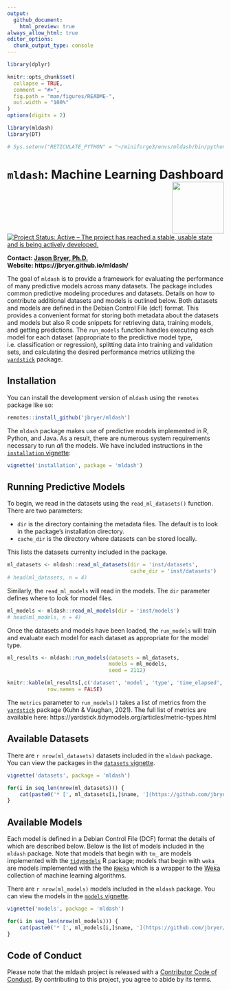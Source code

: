 ```yaml
---
output:
  github_document:
    html_preview: true
always_allow_html: true
editor_options: 
  chunk_output_type: console
---
```


```r
library(dplyr)

knitr::opts_chunk$set(
  collapse = TRUE,
  comment = "#>",
  fig.path = "man/figures/README-",
  out.width = "100%"
)
options(digits = 2)

library(mldash)
library(DT)

# Sys.setenv("RETICULATE_PYTHON" = "~/miniforge3/envs/mldash/bin/python")

```

# `mldash`: Machine Learning Dashboard <img src="man/figures/mldash.png" align="right" width="120" align="right" />

<!-- badges: start -->
[![Project Status: Active – The project has reached a stable, usable state and is being actively developed.](https://www.repostatus.org/badges/latest/active.svg)](https://www.repostatus.org/#active)
<!-- badges: end -->

**Contact: [Jason Bryer, Ph.D.](mailto:jason.bryer@cuny.edu)**    
**Website: https://jbryer.github.io/mldash/**


The goal of `mldash` is to provide a framework for evaluating the performance of many predictive models across many datasets. The package includes common predictive modeling procedures and datasets. Details on how to contribute additional datasets and models is outlined below. Both datasets and models are defined in the Debian Control File (dcf) format. This provides a convenient format for storing both metadata about the datasets and models but also R code snippets for retrieving data, training models, and getting predictions. The `run_models` function handles executing each model for each dataset (appropriate to the predictive model type, i.e. classification or regression), splitting data into training and validation sets, and calculating the desired performance metrics utilizing the [`yardstick`](https://yardstick.tidymodels.org) package.


## Installation

You can install the development version of `mldash` using the `remotes` package like so:

``` r
remotes::install_github('jbryer/mldash')
```

The `mldash` package makes use of predictive models implemented in R, Python, and Java. As a result, there are numerous system requirements necessary to run *all* the models. We have included instructions in the [`installation` vignette](https://jbryer.github.io/mldash/articles/installation.html):

```r
vignette('installation', package = 'mldash')
```


## Running Predictive Models

To begin, we read in the datasets using the `read_ml_datasets()` function. There are two parameters:

* `dir` is the directory containing the metadata files. The default is to look in the package's installation directory.
* `cache_dir` is the directory where datasets can be stored locally.

This lists the datasets currenlty included in the package.

```r
ml_datasets <- mldash::read_ml_datasets(dir = 'inst/datasets',
										cache_dir = 'inst/datasets')
# head(ml_datasets, n = 4)
```

Similarly, the `read_ml_models` will read in the models. The `dir` parameter defines where to look for model files.

```r
ml_models <- mldash::read_ml_models(dir = 'inst/models')
# head(ml_models, n = 4)
```

Once the datasets and models have been loaded, the `run_models` will train and evaluate each model for each dataset as appropriate for the model type.

```r
ml_results <- mldash::run_models(datasets = ml_datasets, 
								 models = ml_models, 
								 seed = 2112)
```

```r
knitr::kable(ml_results[,c('dataset', 'model', 'type', 'time_elapsed', 'base_accuracy', 'accuracy', 'rsq')],
			 row.names = FALSE)
```

The `metrics` parameter to `run_models()` takes a list of metrics from the [`yardstick`](https://yardstick.tidymodels.org/index.html) package (Kuhn & Vaughan, 2021). The full list of metrics are available here: https://yardstick.tidymodels.org/articles/metric-types.html


## Available Datasets

There are `r nrow(ml_datasets)` datasets included in the `mldash` package. You can view the packages in the [`datasets` vignette](https://jbryer.github.io/mldash/articles/datasets.html).

```r
vignette('datasets', package = 'mldash')
```

```r
for(i in seq_len(nrow(ml_datasets))) {
	cat(paste0('* [', ml_datasets[i,]$name, '](https://github.com/jbryer/mldash/blob/master/inst/datasets/', ml_datasets[i,]$id, '.dcf) - ', ml_datasets[i,]$description, '\n'))
}
```


## Available Models

Each model is defined in a Debian Control File (DCF) format the details of which are described below. Below is the list of models included in the `mldash` package. Note that models that begin with `tm_` are models implemented with the [`tidymodels`](https://www.tidymodels.org) R package; models that begin with `weka_` are models implemented with the the [`RWeka`](https://cran.r-project.org/web/packages/RWeka/index.html) which is a wrapper to the [Weka](https://www.cs.waikato.ac.nz/ml/weka/) collection of machine learning algorithms.

There are `r nrow(ml_models)` models included in the `mldash` package. You can view the models in the [`models` vignette](https://jbryer.github.io/mldash/articles/models.html).

```r
vignette('models', package = 'mldash')
```

```r
for(i in seq_len(nrow(ml_models))) {
	cat(paste0('* [', ml_models[i,]$name, '](https://github.com/jbryer/mldash/blob/master/inst/models/', row.names(ml_models)[i], '.dcf) - ', ml_models[i,]$description, '\n'))
}
```

## Code of Conduct

Please note that the mldash project is released with a [Contributor Code of Conduct](https://contributor-covenant.org/version/2/0/CODE_OF_CONDUCT.html). By contributing to this project, you agree to abide by its terms.

